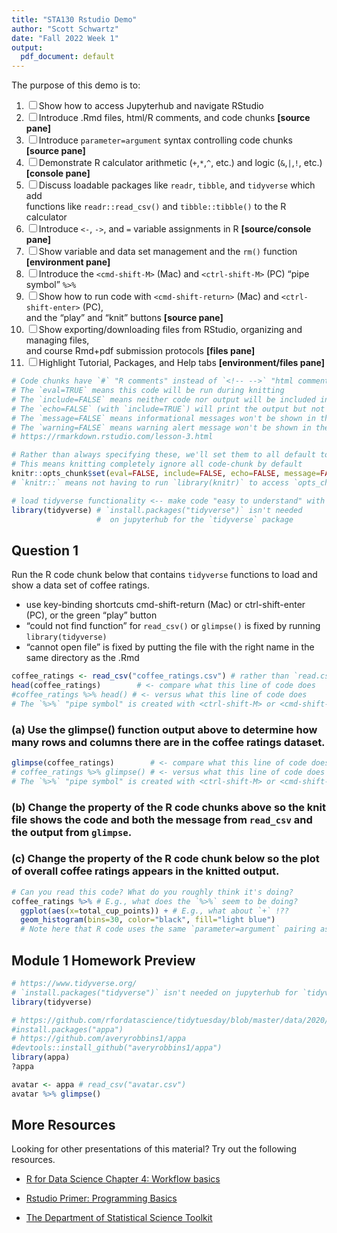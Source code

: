 ```yaml
---
title: "STA130 Rstudio Demo"
author: "Scott Schwartz"
date: "Fall 2022 Week 1"
output:
  pdf_document: default
---
```


<!-- Text in here is "html comments" that are not ever printed out -->
<!-- The block up above controls "YAML" settings of this .Rmd file: 
     for example, knitting this .Rmd will result in a pdf document
     
     Markdown provides simple syntax constructions for document formatting   
     Below we make a nice checklist.  For more examples of Markdown, see
     https://www.rstudio.com/wp-content/uploads/2015/02/rmarkdown-cheatsheet.pdf -->

The purpose of this demo is to:

1. [ ] Show how to access Jupyterhub and navigate RStudio
2. [ ] Introduce .Rmd files, html/R comments, and code chunks **[source pane]**
3. [ ] Introduce `parameter=argument` syntax controlling code chunks **[source pane]**
3. [ ] Demonstrate R calculator arithmetic (`+`,`*`,`^`, etc.) and logic (`&`,`|`,`!`, etc.) **[console pane]**
4. [ ] Discuss loadable packages like `readr`, `tibble`, and `tidyverse` which add   
   functions like `readr::read_csv()` and `tibble::tibble()` to the R calculator
5. [ ] Introduce `<-`, `->`, and `=` variable assignments in R **[source/console pane]**
6. [ ] Show variable and data set management and the `rm()` function **[environment pane]**
7. [ ] Introduce the `<cmd-shift-M>` (Mac) and `<ctrl-shift-M>` (PC) "pipe symbol" `%>%`  
8. [ ] Show how to run code with `<cmd-shift-return>` (Mac) and `<ctrl-shift-enter>` (PC),  
   and the "play" and "knit" buttons **[source pane]**
9. [ ] Show exporting/downloading files from RStudio, organizing and managing files,  
   and course Rmd+pdf submission protocols **[files pane]**
10. [ ] Highlight Tutorial, Packages, and Help tabs **[environment/files pane]**


<!-- Below is code chunk where R code goes -->
<!-- The `parameter=argument` configuration in the curly brackets controls 
     how the code chunk is used during knitting -->
```r
# Code chunks have `#` "R comments" instead of `<!-- -->` "html comments"
# The `eval=TRUE` means this code will be run during knitting
# The `include=FALSE` means neither code nor output will be included in the knit
# The `echo=FALSE` (with `include=TRUE`) will print the output but not code chunk  
# The `message=FALSE` means informational messages won't be shown in the knit
# The `warning=FALSE` means warning alert message won't be shown in the knit
# https://rmarkdown.rstudio.com/lesson-3.html

# Rather than always specifying these, we'll set them to all default to `FALSE`
# This means knitting completely ignore all code-chunk by default
knitr::opts_chunk$set(eval=FALSE, include=FALSE, echo=FALSE, message=FALSE, warning=FALSE)
# `knitr::` means not having to run `library(knitr)` to access `opts_chunk`
```

<!-- Knitting will completely ignore this code chunk under the above defaults -->
```r
# load tidyverse functionality <-- make code "easy to understand" with comments!
library(tidyverse) # `install.packages("tidyverse")` isn't needed 
                   #  on jupyterhub for the `tidyverse` package
```

## Question 1

Run the R code chunk below that contains `tidyverse` functions to load and show a data set of coffee ratings.

- use key-binding shortcuts cmd-shift-return (Mac) or ctrl-shift-enter (PC), or the green "play" button 
- "could not find function" for `read_csv()` or `glimpse()` is fixed by running `library(tidyverse)` 
- "cannot open file" is fixed by putting the file with the right name in the same directory as the .Rmd


```r
coffee_ratings <- read_csv("coffee_ratings.csv") # rather than `read.csv()`
head(coffee_ratings)        # <- compare what this line of code does
#coffee_ratings %>% head() # <- versus what this line of code does
# The `%>%` "pipe symbol" is created with <ctrl-shift-M> or <cmd-shift-M>
```
<!-- The "pipe symbol" in other context is sometimes `|`; but, since this is
     the logical `or` operator in R, for R the "pipe symbol is `%>%` -->


### (a) Use the glimpse() function output above to determine how many rows and columns there are in the coffee ratings dataset. 

```r
glimpse(coffee_ratings)        # <- compare what this line of code does
# coffee_ratings %>% glimpse() # <- versus what this line of code does
# The `%>%` "pipe symbol" is created with <ctrl-shift-M> or <cmd-shift-M>
```

### (b) Change the property of the R code chunks above so the knit file shows the code and both the message from `read_csv` and the output from `glimpse`.

### (c) Change the property of the R code chunk below so the plot of overall coffee ratings appears in the knitted output.

```r
# Can you read this code? What do you roughly think it's doing?
coffee_ratings %>% # E.g., what does the `%>%` seem to be doing?
  ggplot(aes(x=total_cup_points)) + # E.g., what about `+` !??
  geom_histogram(bins=30, color="black", fill="light blue")
  # Note here that R code uses the same `parameter=argument` pairing as knitting
```

## Module 1 Homework Preview

```r
# https://www.tidyverse.org/
# `install.packages("tidyverse")` isn't needed on jupyterhub for `tidyverse`
library(tidyverse)
```

```r
# https://github.com/rfordatascience/tidytuesday/blob/master/data/2020/2020-08-11/readme.md
#install.packages("appa")
# https://github.com/averyrobbins1/appa
#devtools::install_github("averyrobbins1/appa")
library(appa)
?appa
```

```r
avatar <- appa # read_csv("avatar.csv")
avatar %>% glimpse()
```

## More Resources

Looking for other presentations of this material? Try out the following resources.

- [R for Data Science Chapter 4: Workflow basics](https://r4ds.had.co.nz/workflow-basics.html)

- [Rstudio Primer: Programming Basics](https://rstudio.cloud/learn/primers/1.2)

- [The Department of Statistical Science Toolkit](https://dosstoolkit.com/)


